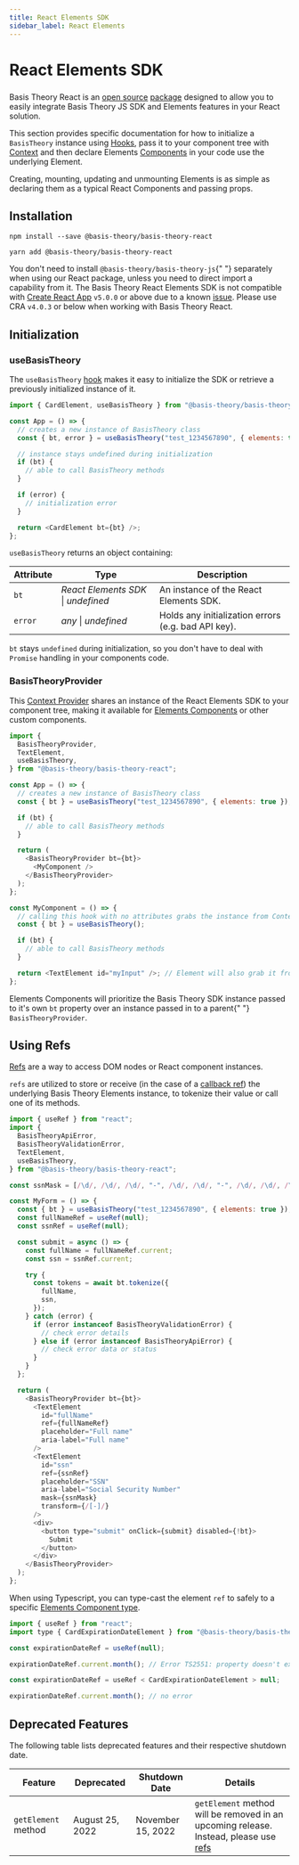 ```yaml
---
title: React Elements SDK
sidebar_label: React Elements
---
```




# React Elements SDK

<GithubCard
  heading="React Elements SDK"
  icon={SDK.REACT}
  organization="basis-theory"
  repository="basis-theory-react"
/>

###

Basis Theory React is an [open source](https://github.com/Basis-Theory/basis-theory-react) [package](https://www.npmjs.com/package/@basis-theory/basis-theory-react) designed to allow you to easily integrate Basis Theory JS SDK and Elements features in your React solution.

This section provides specific documentation for how to initialize a `BasisTheory` instance using [Hooks](https://reactjs.org/docs/hooks-intro.html), pass it to your component tree with [Context](https://reactjs.org/docs/context.html) and then declare Elements [Components](https://reactjs.org/docs/components-and-props.html) in your code use the underlying Element.

Creating, mounting, updating and unmounting Elements is as simple as declaring them as a typical React Components and passing props.

## Installation

<Tabs className="bt-tabs">
  <TabItem value="npm" label="npm">

```shell showLineNumbers
npm install --save @basis-theory/basis-theory-react
```

  </TabItem>
  <TabItem value="yarn" label="yarn">

```shell showLineNumbers
yarn add @basis-theory/basis-theory-react
```

  </TabItem>
</Tabs>

<Alert>
  You don't need to install <code>@basis-theory/basis-theory-js</code>{" "}
  separately when using our React package, unless you need to direct import a
  capability from it.
</Alert>
<Alert type={Alerts.WARNING}>
  The Basis Theory React Elements SDK is not compatible with <a href="https://create-react-app.dev/">Create React App</a> <code>v5.0.0</code> or above 
  due to a known <a href="https://github.com/facebook/create-react-app/issues/11889">issue</a>.
  Please use CRA <code>v4.0.3</code> or below when working with Basis Theory React. 
</Alert>

## Initialization

### useBasisTheory

The `useBasisTheory` [hook](https://reactjs.org/docs/hooks-intro.html) makes it easy to initialize the SDK or retrieve a previously initialized instance of it.

```javascript showLineNumbers
import { CardElement, useBasisTheory } from "@basis-theory/basis-theory-react";

const App = () => {
  // creates a new instance of BasisTheory class
  const { bt, error } = useBasisTheory("test_1234567890", { elements: true });

  // instance stays undefined during initialization
  if (bt) {
    // able to call BasisTheory methods
  }

  if (error) {
    // initialization error
  }

  return <CardElement bt={bt} />;
};
```

`useBasisTheory` returns an object containing:

| Attribute | Type                                    | Description                                         |
| --------- | --------------------------------------- | --------------------------------------------------- |
| `bt`      | _React Elements SDK_ &#124; _undefined_ | An instance of the React Elements SDK.              |
| `error`   | _any_ &#124; _undefined_                | Holds any initialization errors (e.g. bad API key). |

<Alert>
  <code>bt</code> stays <code>undefined</code> during initialization, so you
  don't have to deal with <code>Promise</code> handling in your components code.
</Alert>

### BasisTheoryProvider

This [Context Provider](https://reactjs.org/docs/context.html) shares an instance of the React Elements SDK to your component tree, making it available for [Elements Components](/docs/sdks/web/react/components) or other custom components.

```javascript showLineNumbers
import {
  BasisTheoryProvider,
  TextElement,
  useBasisTheory,
} from "@basis-theory/basis-theory-react";

const App = () => {
  // creates a new instance of BasisTheory class
  const { bt } = useBasisTheory("test_1234567890", { elements: true });

  if (bt) {
    // able to call BasisTheory methods
  }

  return (
    <BasisTheoryProvider bt={bt}>
      <MyComponent />
    </BasisTheoryProvider>
  );
};

const MyComponent = () => {
  // calling this hook with no attributes grabs the instance from Context
  const { bt } = useBasisTheory();

  if (bt) {
    // able to call BasisTheory methods
  }

  return <TextElement id="myInput" />; // Element will also grab it from the Context
};
```

<Alert>
  Elements Components will prioritize the Basis Theory SDK instance passed to
  it's own <code>bt</code> property over an instance passed in to a parent{" "}
  <code>BasisTheoryProvider</code>.
</Alert>

## Using Refs

[Refs](https://react.dev/learn/referencing-values-with-refs) are a way to access DOM nodes or React component instances.

`refs` are utilized to store or receive (in the case of a [callback ref](https://react.dev/learn/referencing-values-with-refs)) the underlying Basis Theory Elements instance, to tokenize their value or call one of its methods.

```javascript showLineNumbers
import { useRef } from "react";
import {
  BasisTheoryApiError,
  BasisTheoryValidationError,
  TextElement,
  useBasisTheory,
} from "@basis-theory/basis-theory-react";

const ssnMask = [/\d/, /\d/, /\d/, "-", /\d/, /\d/, "-", /\d/, /\d/, /\d/, /\d/];

const MyForm = () => {
  const { bt } = useBasisTheory("test_1234567890", { elements: true });
  const fullNameRef = useRef(null);
  const ssnRef = useRef(null);

  const submit = async () => {
    const fullName = fullNameRef.current;
    const ssn = ssnRef.current;

    try {
      const tokens = await bt.tokenize({
        fullName,
        ssn,
      });
    } catch (error) {
      if (error instanceof BasisTheoryValidationError) {
        // check error details
      } else if (error instanceof BasisTheoryApiError) {
        // check error data or status
      }
    }
  };

  return (
    <BasisTheoryProvider bt={bt}>
      <TextElement
        id="fullName"
        ref={fullNameRef}
        placeholder="Full name"
        aria-label="Full name"
      />
      <TextElement
        id="ssn"
        ref={ssnRef}
        placeholder="SSN"
        aria-label="Social Security Number"
        mask={ssnMask}
        transform={/[-]/}
      />
      <div>
        <button type="submit" onClick={submit} disabled={!bt}>
          Submit
        </button>
      </div>
    </BasisTheoryProvider>
  );
};
```

When using Typescript, you can type-cast the element `ref` to safely to a specific [Elements Component type](/docs/sdks/web/react/components).

```javascript showLineNumbers
import { useRef } from "react";
import type { CardExpirationDateElement } from "@basis-theory/basis-theory-react/types";

const expirationDateRef = useRef(null);

expirationDateRef.current.month(); // Error TS2551: property doesn't exist

const expirationDateRef = useRef < CardExpirationDateElement > null;

expirationDateRef.current.month(); // no error
```

## Deprecated Features

The following table lists deprecated features and their respective shutdown date.

| Feature             | Deprecated      | Shutdown Date     | Details                                                                                                                 |
| ------------------- | --------------- | ----------------- | ----------------------------------------------------------------------------------------------------------------------- |
| `getElement` method | August 25, 2022 | November 15, 2022 | `getElement` method will be removed in an upcoming release. Instead, please use [refs](/docs/sdks/web/react#using-refs) |
